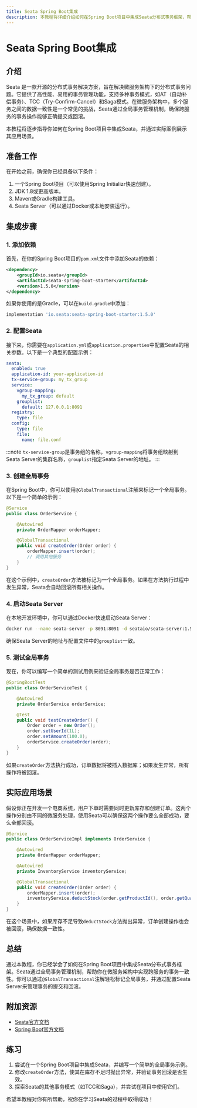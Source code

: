 ```yaml
---
title: Seata Spring Boot集成
description: 本教程将详细介绍如何在Spring Boot项目中集成Seata分布式事务框架，帮助初学者理解并掌握Seata的基本使用。
---
```


# Seata Spring Boot集成

## 介绍

Seata 是一款开源的分布式事务解决方案，旨在解决微服务架构下的分布式事务问题。它提供了高性能、易用的事务管理功能，支持多种事务模式，如AT（自动补偿事务）、TCC（Try-Confirm-Cancel）和Saga模式。在微服务架构中，多个服务之间的数据一致性是一个常见的挑战，Seata通过全局事务管理机制，确保跨服务的事务操作能够正确提交或回滚。

本教程将逐步指导你如何在Spring Boot项目中集成Seata，并通过实际案例展示其应用场景。

## 准备工作

在开始之前，确保你已经具备以下条件：

1. 一个Spring Boot项目（可以使用Spring Initializr快速创建）。
2. JDK 1.8或更高版本。
3. Maven或Gradle构建工具。
4. Seata Server（可以通过Docker或本地安装运行）。

## 集成步骤

### 1. 添加依赖

首先，在你的Spring Boot项目的`pom.xml`文件中添加Seata的依赖：

```xml
<dependency>
    <groupId>io.seata</groupId>
    <artifactId>seata-spring-boot-starter</artifactId>
    <version>1.5.0</version>
</dependency>
```

如果你使用的是Gradle，可以在`build.gradle`中添加：

```groovy
implementation 'io.seata:seata-spring-boot-starter:1.5.0'
```

### 2. 配置Seata

接下来，你需要在`application.yml`或`application.properties`中配置Seata的相关参数。以下是一个典型的配置示例：

```yaml
seata:
  enabled: true
  application-id: your-application-id
  tx-service-group: my_tx_group
  service:
    vgroup-mapping:
      my_tx_group: default
    grouplist:
      default: 127.0.0.1:8091
  registry:
    type: file
  config:
    type: file
    file:
      name: file.conf
```

:::note
`tx-service-group`是事务组的名称，`vgroup-mapping`将事务组映射到Seata Server的集群名称，`grouplist`指定Seata Server的地址。
:::

### 3. 创建全局事务

在Spring Boot中，你可以使用`@GlobalTransactional`注解来标记一个全局事务。以下是一个简单的示例：

```java
@Service
public class OrderService {

    @Autowired
    private OrderMapper orderMapper;

    @GlobalTransactional
    public void createOrder(Order order) {
        orderMapper.insert(order);
        // 调用其他服务
    }
}
```

在这个示例中，`createOrder`方法被标记为一个全局事务。如果在方法执行过程中发生异常，Seata会自动回滚所有相关操作。

### 4. 启动Seata Server

在本地开发环境中，你可以通过Docker快速启动Seata Server：

```bash
docker run --name seata-server -p 8091:8091 -d seataio/seata-server:1.5.0
```

确保Seata Server的地址与配置文件中的`grouplist`一致。

### 5. 测试全局事务

现在，你可以编写一个简单的测试用例来验证全局事务是否正常工作：

```java
@SpringBootTest
public class OrderServiceTest {

    @Autowired
    private OrderService orderService;

    @Test
    public void testCreateOrder() {
        Order order = new Order();
        order.setUserId(1L);
        order.setAmount(100.0);
        orderService.createOrder(order);
    }
}
```

如果`createOrder`方法执行成功，订单数据将被插入数据库；如果发生异常，所有操作将被回滚。

## 实际应用场景

假设你正在开发一个电商系统，用户下单时需要同时更新库存和创建订单。这两个操作分别由不同的微服务处理，使用Seata可以确保这两个操作要么全部成功，要么全部回滚。

```java
@Service
public class OrderServiceImpl implements OrderService {

    @Autowired
    private OrderMapper orderMapper;

    @Autowired
    private InventoryService inventoryService;

    @GlobalTransactional
    public void createOrder(Order order) {
        orderMapper.insert(order);
        inventoryService.deductStock(order.getProductId(), order.getQuantity());
    }
}
```

在这个场景中，如果库存不足导致`deductStock`方法抛出异常，订单创建操作也会被回滚，确保数据一致性。

## 总结

通过本教程，你已经学会了如何在Spring Boot项目中集成Seata分布式事务框架。Seata通过全局事务管理机制，帮助你在微服务架构中实现跨服务的事务一致性。你可以通过`@GlobalTransactional`注解轻松标记全局事务，并通过配置Seata Server来管理事务的提交和回滚。

## 附加资源

- [Seata官方文档](https://seata.io/zh-cn/docs/overview/what-is-seata.html)
- [Spring Boot官方文档](https://spring.io/projects/spring-boot)

## 练习

1. 尝试在一个Spring Boot项目中集成Seata，并编写一个简单的全局事务示例。
2. 修改`createOrder`方法，使其在库存不足时抛出异常，并验证事务回滚是否生效。
3. 探索Seata的其他事务模式（如TCC和Saga），并尝试在项目中使用它们。

希望本教程对你有所帮助，祝你在学习Seata的过程中取得成功！